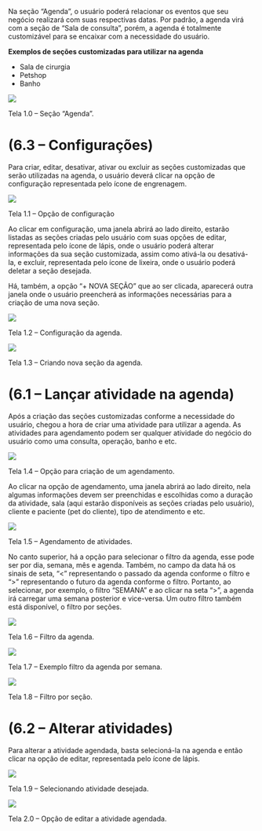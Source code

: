 Na seção “Agenda”, o usuário poderá relacionar os eventos que seu negócio realizará com suas respectivas datas. Por padrão, a agenda virá com a seção de “Sala de consulta”, porém, a agenda é totalmente customizável para se encaixar com a necessidade do usuário.

**Exemplos de seções customizadas para utilizar na agenda**

- Sala de cirurgia
- Petshop
- Banho

<img src="/5togx4u2ymuqjznvrdhz5jwhqc5qvbkbmq-onhocmn_svnkcxtc4f5vwrrypsltrao8khnbfz2s2huinoehltqxm8zvgewycfhstprvukbcch2r6d2f2schif8gvj5j3rgjbtollfdqkkqrazotsrq.webp" />

Tela 1.0 – Seção “Agenda”.

<h1>(6.3 – Configurações)</h1>

Para criar, editar, desativar, ativar ou excluir as seções customizadas que serão utilizadas na agenda, o usuário deverá clicar na opção de configuração representada pelo ícone de engrenagem.

<img src="/zrzbpajkqovdk6wsokmnpcx61cyvqlwgxqmc4vxpdn0oowegw1p-t63plg0kacgm_fyxmnxlpidx_vzbutp9bmwi116tc6xjgugayibhppu9vfktmg-rviygpc9ph9h7wrr9lmmi_k87wviorhsb5a.webp" />

Tela 1.1 – Opção de configuração

Ao clicar em configuração, uma janela abrirá ao lado direito, estarão listadas as seções criadas pelo usuário com suas opções de editar, representada pelo ícone de lápis, onde o usuário poderá alterar informações da sua seção customizada, assim como ativá-la ou desativá-la, e excluir, representada pelo ícone de lixeira, onde o usuário poderá deletar a seção desejada.

Há, também, a opção “+ NOVA SEÇÃO” que ao ser clicada, aparecerá outra janela onde o usuário preencherá as informações necessárias para a criação de uma nova seção.

<img src="/lqcaydzyajchufjmxxkjwgxmz-dzvnoelexxjvcynrf-8jcxilzsndvbfczo7xxnoj2fxn3ksnrh1_xfghhmwk9pydahymmapzmfabage2ali5l-x3ed3m3bngxjsztqd5t5rxs1g056cq7nokmyrq.webp" />

Tela 1.2 – Configuração da agenda.

<img src="/lgiuaasq0q_cory_7a9pdi01kho_4tmkbix-rk7hxnmkpisprhrnfsqlwe44o4oamzt_qwezope3wc-h0lpzya16gukgkk7kagw5ojfehtcqhpiq2vb0vbgnnnda8c-xrhideox3mfwkdioxrsh0ka.webp" />

Tela 1.3 – Criando nova seção da agenda.

<h1>(6.1 – Lançar atividade na agenda)</h1>

Após a criação das seções customizadas conforme a necessidade do usuário, chegou a hora de criar uma atividade para utilizar a agenda. As atividades para agendamento podem ser qualquer atividade do negócio do usuário como uma consulta, operação, banho e etc.

<img src="/c6mnocbrbeovbasddbhleoqbgbbf_twaelcf2bxzokenzfvp-kmmrvc-aaep7ir7qxiaf_76-5wmiorei29epf0el1_6xt-7gpnba9bml5wehcjt2pj3hnlivwcuaue-vlagdsgfw0ar42ozgntq7q.webp" />

Tela 1.4 – Opção para criação de um agendamento.

Ao clicar na opção de agendamento, uma janela abrirá ao lado direito, nela algumas informações devem ser preenchidas e escolhidas como a duração da atividade, sala (aqui estarão disponíveis as seções criadas pelo usuário), cliente e paciente (pet do cliente), tipo de atendimento e etc.

<img src="/6tcadlidkhypofybmspqxdmovkwicmsmz2krsdz7s9rbracjxe7x9yzqpzrffnyfel-52tfnocarrttebg8ieueupmzblgrxqjm4r2xojkoys0-k40aylujq8xe4uhxi0o5fd0xyt5i6xn6je4qzga.webp" />

Tela 1.5 – Agendamento de atividades.

No canto superior, há a opção para selecionar o filtro da agenda, esse pode ser por dia, semana, mês e agenda. Também, no campo da data há os sinais de seta, “<” representando o passado da agenda conforme o filtro e “>” representando o futuro da agenda conforme o filtro. Portanto, ao selecionar, por exemplo, o filtro “SEMANA” e ao clicar na seta “>”, a agenda irá carregar uma semana posterior e vice-versa. Um outro filtro também está disponível, o filtro por seções.

<img src="/zp1gpvwnki1lkvzxa6rlkaoklabbmem1fxf1cys6ynrvgljx5316nfwwgras08khtlopky_ynmkgdjdgemm8zwgjcyj-1tjs5w6924pf2tn3xswj-lm9ngmnk0-w0n3ckaixhltpqq8jqrybs4gd4w.webp" />

Tela 1.6 – Filtro da agenda.

<img src="/muzzuazdacct2nhh_u4gdnwuweqesojskn3-dfnvr420l5rbrdfrsbzxxqz2xvmrkks9i5mqswbxepuv3hoyijxcpp4nk857v2i8y2eqkgblf-_byvnedxcnk9a15qdxr-4t6dudyeysnfaqeheyyg.webp" />

Tela 1.7 – Exemplo filtro da agenda por semana.

<img src="/i8sogyalsdhhfgm7pdf0xpbpnwoexqnkzyj7kdbz-rxwkpktry5bhyeckz8d1lq4k5yuqc-vtvx4imxjfdg8mmnzfk5yreycjywintdsdzyt0rd21hgeym8xitqhfzbyqimmvz1kzge-ixklwkmsqw.webp" />

Tela 1.8 – Filtro por seção.

<h1>(6.2 – Alterar atividades)</h1>

Para alterar a atividade agendada, basta selecioná-la na agenda e então clicar na opção de editar, representada pelo ícone de lápis.

<img src="/iacpn_keeqgzu3yuiuv6rcseapo1ic-ze2fgzdap6oin7s3lddj36euxjotnamnvku7k6khg2iedf_nutc-hcsmluioqmj3jivipfpcyakslxk0qof-fx2o7dp5csna8hshfwavtkb8u5-hg9-xe.webp" />

Tela 1.9 – Selecionando atividade desejada.

<img src="/_remfnv5plnjnl8d7veefniqefbdvjl6lh6eamabfvcjrhn3fehtm7u2f613ae2lnfyhibkbh__xp5r1xxorre_v8y2svhhi2pkk-klr_etvbbsvqis126sop3k4iesq6redbs4dmuv7v7qdz9jo.webp" />

Tela 2.0 – Opção de editar a atividade agendada.
